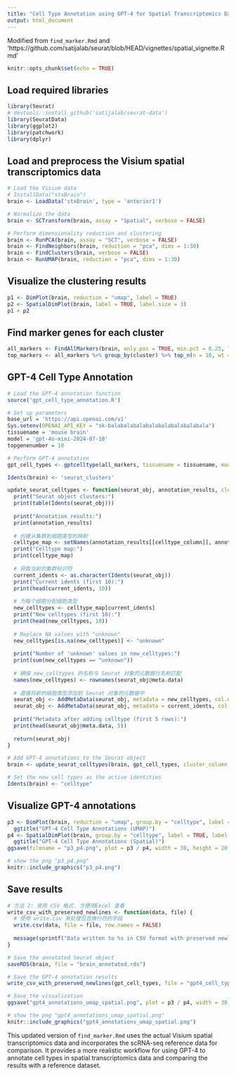 ```yaml
---
title: "Cell Type Annotation using GPT-4 for Spatial Transcriptomics Data"
output: html_document
---
```


Modified from `find_marker.Rmd` and 'https://github.com/satijalab/seurat/blob/HEAD/vignettes/spatial_vignette.Rmd'

```r
knitr::opts_chunk$set(echo = TRUE)
```

## Load required libraries

```r
library(Seurat)
# devtools::install_github('satijalab/seurat-data')
library(SeuratData)
library(ggplot2)
library(patchwork)
library(dplyr)
```

## Load and preprocess the Visium spatial transcriptomics data

```r
# Load the Visium data
# InstallData("stxBrain")
brain <- LoadData('stxBrain', type = 'anterior1')

# Normalize the data
brain <- SCTransform(brain, assay = "Spatial", verbose = FALSE)

# Perform dimensionality reduction and clustering
brain <- RunPCA(brain, assay = "SCT", verbose = FALSE)
brain <- FindNeighbors(brain, reduction = "pca", dims = 1:30)
brain <- FindClusters(brain, verbose = FALSE)
brain <- RunUMAP(brain, reduction = "pca", dims = 1:30)
```

## Visualize the clustering results

```r
p1 <- DimPlot(brain, reduction = "umap", label = TRUE)
p2 <- SpatialDimPlot(brain, label = TRUE, label.size = 3)
p1 + p2
```

## Find marker genes for each cluster

```r
all_markers <- FindAllMarkers(brain, only.pos = TRUE, min.pct = 0.25, logfc.threshold = 0.25)
top_markers <- all_markers %>% group_by(cluster) %>% top_n(n = 10, wt = avg_log2FC)
```

## GPT-4 Cell Type Annotation

```r
# Load the GPT-4 annotation function
source('gpt_cell_type_annotation.R')

# Set up parameters
base_url = 'https://api.openai.com/v1'
Sys.setenv(OPENAI_API_KEY = "sk-balabalabalabalabalabalabalabala")
tissuename = 'mouse brain'
model = 'gpt-4o-mini-2024-07-18'
topgenenumber = 10

# Perform GPT-4 annotation
gpt_cell_types <- gptcelltype(all_markers, tissuename = tissuename, model = model, topgenenumber = topgenenumber, base_url = base_url)
```
```r
Idents(brain) <- 'seurat_clusters'
```


```r
update_seurat_celltypes <- function(seurat_obj, annotation_results, cluster_column = "Cluster", celltype_column = "Cell_Type") {
  print("Seurat object clusters:")
  print(table(Idents(seurat_obj)))
  
  print("Annotation results:")
  print(annotation_results)
  
  # 创建从集群到细胞类型的映射
  celltype_map <- setNames(annotation_results[[celltype_column]], annotation_results[[cluster_column]])
  print("Celltype map:")
  print(celltype_map)
  
  # 获取当前的集群标识符
  current_idents <- as.character(Idents(seurat_obj))
  print("Current idents (first 10):")
  print(head(current_idents, 10))
  
  # 为每个细胞分配细胞类型
  new_celltypes <- celltype_map[current_idents]
  print("New celltypes (first 10):")
  print(head(new_celltypes, 10))
  
  # Replace NA values with "unknown"
  new_celltypes[is.na(new_celltypes)] <- "unknown"
  
  print("Number of 'unknown' values in new_celltypes:")
  print(sum(new_celltypes == "unknown"))
  
  # 确保 new_celltypes 的名称与 Seurat 对象的元数据行名称匹配
  names(new_celltypes) <- rownames(seurat_obj@meta.data)
  
  # 直接将新的细胞类型添加到 Seurat 对象的元数据中
  seurat_obj <- AddMetaData(seurat_obj, metadata = new_celltypes, col.name = "celltype")
  seurat_obj <- AddMetaData(seurat_obj, metadata = current_idents, col.name = "original_clusters")
  
  print("Metadata after adding celltype (first 5 rows):")
  print(head(seurat_obj@meta.data, 5))
  
  return(seurat_obj)
}

# Add GPT-4 annotations to the Seurat object
brain <- update_seurat_celltypes(brain, gpt_cell_types, cluster_column = "Cluster", celltype_column = "Cell_Type")

# Set the new cell types as the active identities
Idents(brain) <- "celltype"
```

## Visualize GPT-4 annotations

```r
p3 <- DimPlot(brain, reduction = "umap", group.by = "celltype", label = TRUE, repel = TRUE,label.size = 3) +
  ggtitle("GPT-4 Cell Type Annotations (UMAP)")
p4 <- SpatialDimPlot(brain, group.by = "celltype", label = TRUE, label.size = 3) +
  ggtitle("GPT-4 Cell Type Annotations (Spatial)")
ggsave(filename = "p3_p4.png", plot = p3 / p4, width = 30, height = 20, dpi = 300)
```

```r
# show the png "p3_p4.png"
knitr::include_graphics("p3_p4.png")
```

## Save results

```r
# 方法 2: 使用 CSV 格式. 方便用Excel 查看
write_csv_with_preserved_newlines <- function(data, file) {
  # 使用 write.csv 来处理包含换行符的字段
  write.csv(data, file = file, row.names = FALSE)
  
  message(sprintf("Data written to %s in CSV format with preserved newlines", file))
}

# Save the annotated Seurat object
saveRDS(brain, file = "brain_annotated.rds")

# Save the GPT-4 annotation results
write_csv_with_preserved_newlines(gpt_cell_types, file = "gpt4_cell_type_annotations.csv")

# Save the visualization
ggsave("gpt4_annotations_umap_spatial.png", plot = p3 / p4, width = 30, height = 20, dpi = 300)
```

```r
# show the png "gpt4_annotations_umap_spatial.png"
knitr::include_graphics("gpt4_annotations_umap_spatial.png")
```

This updated version of `find_marker.Rmd` uses the actual Visium spatial transcriptomics data and incorporates the scRNA-seq reference data for comparison. It provides a more realistic workflow for using GPT-4 to annotate cell types in spatial transcriptomics data and comparing the results with a reference dataset.
